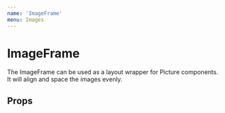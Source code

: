 ```yaml
---
name: 'ImageFrame'
menu: Images
---
```




# ImageFrame

<FullscreenDemo variant="dark" of={ImageFrame} title="ImageFrame">
  <Section padded={false}>
    <p style={{ marginTop: 0, color: 'white' }}>
      The ImageFrame can be used as a layout wrapper for Picture components.  It will align and space the images evenly.
    </p>
  </Section>
  <ImageFrame>
    <Picture srcMin={parallax1} srcMax={parallax2} />
    <Picture srcMin={parallax1} srcMax={parallax2} />
  </ImageFrame>
</FullscreenDemo>

## Props

<Props of={ImageFrame} />
